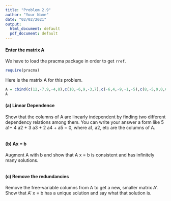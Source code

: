 ```yaml
---
title: "Problem 2.9"
author: "Your Name"
date: "02/02/2021"
output:
  html_document: default
  pdf_document: default
---
```


#### Enter the matrix A
We have to load the pracma package in order to get `rref`.
```r
require(pracma)
```

Here is the matrix A for this problem.
```r
A = cbind(c(12,-7,9,-4,8),c(10,-6,9,-3,7),c(-6,4,-9,-1,-5),c(8,-5,9,0,6),c(4,-7,9,-8,1),c(-18,16,-27,9,-12))
A
```
#### (a) Linear Dependence

Show that the columns of A are linearly independent by finding two different dependency relations among them. You can write your answer a form  like 5 a1+ 4 a2 + 3 a3 + 2 a4 + a5 = 0, where a1, a2, etc are the columns of A. 

```r

```



#### (b) Ax = b

Augment A with b and show that A x = b is consistent and has infinitely many solutions.

```r

```


#### (c) Remove the redundancies

Remove the free-variable columns from A to get a new, smaller matrix A'. Show that A' x = b has a unique solution and say what that solution is.

```r

```

